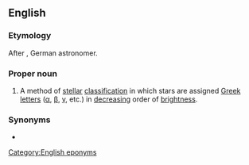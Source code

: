 ==English==

===Etymology===
After {{w|Johann Bayer}}, German astronomer.

===Proper noun===
{{en-proper noun}}

# {{lb|en|astronomy}} A method of [[stellar]] [[classification]] in which stars are assigned [[Greek]] [[letter]]s ([[α]], [[β]], [[γ]], etc.) in [[decrease|decreasing]] order of [[brightness]].

===Synonyms===
* {{l|en|Bayer designation}}

[[Category:English eponyms]]